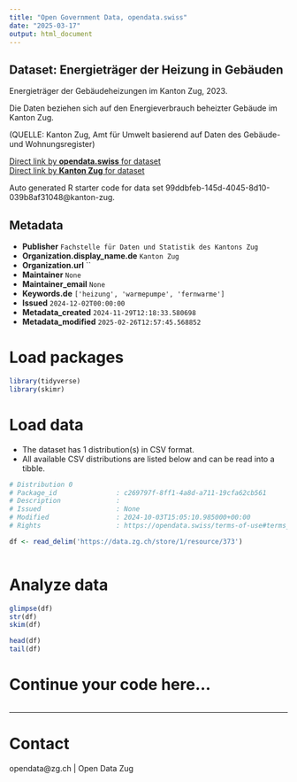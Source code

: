 ```yaml
---
title: "Open Government Data, opendata.swiss"
date: "2025-03-17"
output: html_document
---
```


## Dataset: Energieträger der Heizung in Gebäuden

Energieträger der Gebäudeheizungen im Kanton Zug, 2023.

Die Daten beziehen sich auf den Energieverbrauch beheizter Gebäude im Kanton Zug.

(QUELLE: Kanton Zug, Amt für Umwelt basierend auf Daten des Gebäude- und Wohnungsregister)

[Direct link by **opendata.swiss** for dataset](https://opendata.swiss/de/dataset/energietrager-der-heizung-in-gebauden)<br>
[Direct link by **Kanton Zug** for dataset](https://www.zg.ch/behoerden/gesundheitsdirektion/statistikfachstelle/themen/18-energie)

Auto generated R starter code for data set 99ddbfeb-145d-4045-8d10-039b8af31048@kanton-zug.

## Metadata

- **Publisher** `Fachstelle für Daten und Statistik des Kantons Zug`
- **Organization.display_name.de** `Kanton Zug`
- **Organization.url** ``
- **Maintainer** `None`
- **Maintainer_email** `None`
- **Keywords.de** `['heizung', 'warmepumpe', 'fernwarme']`
- **Issued** `2024-12-02T00:00:00`
- **Metadata_created** `2024-11-29T12:18:33.580698`
- **Metadata_modified** `2025-02-26T12:57:45.568852`


# Load packages

```r

library(tidyverse)
library(skimr)

```

# Load data

-   The dataset has 1 distribution(s) in CSV format.
-   All available CSV distributions are listed below and can be read into a tibble.

```r

# Distribution 0
# Package_id               : c269797f-8ff1-4a8d-a711-19cfa62cb561
# Description              : 
# Issued                   : None
# Modified                 : 2024-10-03T15:05:10.985000+00:00
# Rights                   : https://opendata.swiss/terms-of-use#terms_by

df <- read_delim('https://data.zg.ch/store/1/resource/373')



```

# Analyze data

```r

glimpse(df)
str(df)
skim(df)

head(df)
tail(df)

```

# Continue your code here...

```r

```

------------------------------------------------------------------------

# Contact

opendata@zg.ch | Open Data Zug

